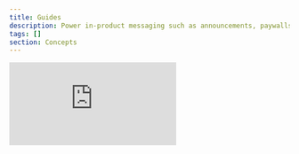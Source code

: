 ```yaml
---
title: Guides
description: Power in-product messaging such as announcements, paywalls, and banners using your own components.
tags: []
section: Concepts
---
```


<div style={{ position: "relative", paddingBottom: "56.25%", height: 0 }}>
  <iframe
    src="https://www.youtube.com/embed/k0pfnmqTzRA?si=mTLsLnRmxF9Xpirc"
    frameBorder="0"
    allowFullScreen
    style={{
      position: "absolute",
      top: 0,
      left: 0,
      width: "100%",
      height: "100%",
    }}
  />
</div>

## An overview

Guides enable you to power in-product messaging, everything from paywalls and badges, to one-time announcements and banners, using your own components. Your engineering team controls the UI via a new API, while your content team manages content, targeting, and activation rules in the Knock dashboard.

Guides are reactive and data-driven. At runtime, you can pass data from your app into a guide to influence both its content and targeting. For example, you might show a guide only when `currentProject.assetCount` exceeds 25. The API evaluates the current user and returns any eligible guides, enabling personalized, real-time experiences for your users.

## Guides analytics

Guides include an analytics summary that highlights key metrics over the last N days, based on your account's [retention period](/manage-your-account/data-retention). These metrics include:

- **Audience**: The total number of users in the target audience.
- **Seen**: The number of users who saw this guide.
- **Interacted**: The number of users who interacted with this guide.
- **Archived**: The number of users who archived this guide.

To learn more, see our [message status documentation](/send-notifications/message-statuses).

## Guides pricing

Guides are measured as **engaged users**, which is the distinct number of users who have **seen** or **engaged** with a guide in the billing period.

Messages produced by guides are **not** counted towards against your message sent quota, and guide users are **not** counted towards your notified users quota.

You can learn more about guide engagement in our [guide engagement documentation](/in-app-ui/guides/handling-engagement).

## Learn more

To learn more about Knock guides and how you can use them to power activate, engage, and retain users, go to our [Guides overview](/in-app-ui/guides/overview).
